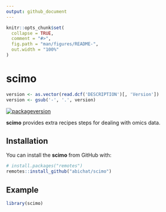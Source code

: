 ```yaml
---
output: github_document
---
```


<!-- README.md is generated from README.Rmd. Please edit that file -->

```r
knitr::opts_chunk$set(
  collapse = TRUE,
  comment = "#>",
  fig.path = "man/figures/README-",
  out.width = "100%"
)
```

# scimo

```r
version <- as.vector(read.dcf('DESCRIPTION')[, 'Version'])
version <- gsub('-', '.', version)
```

<!-- badges: start -->
[![packageversion](https://img.shields.io/badge/version-`r version`-orange.svg)](commits/master)
<!-- badges: end -->

**scimo** provides extra recipes steps for dealing with omics data.

## Installation

You can install the **scimo** from GitHub with:

``` r
# install.packages("remotes")
remotes::install_github("abichat/scimo")
```

## Example

```r
library(scimo)
```
